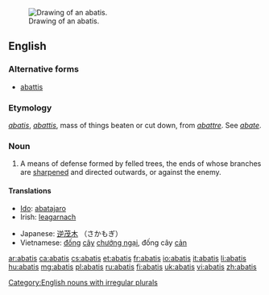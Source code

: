{{wikisource1911Enc|Abatis}}{{wikipedia}}
[[Image:Abatis (PSF).png|thumb|right|Drawing of an abatis.]]
==English==

===Alternative forms===
* [[abattis]]

===Etymology===
{{etyl|fr}} ''[[#French|abatis]]'', ''[[abattis#French|abattis]]'', mass of things beaten or cut down, from ''[[abattre]]''. See ''[[abate]]''.

===Noun===
{{en-noun|pl=abatis|pl2=abatises}}

# A means of defense formed by felled trees, the ends of whose branches are [[sharpened]] and directed outwards, or against the enemy.

====Translations====
{{trans-top|means of defense}}
* [[Ido]]: [[abatajaro]]
* Irish: [[leagarnach]]
{{trans-mid}}
* Japanese: [[逆茂木]] （さかもぎ）
* Vietnamese: [[đống]] [[cây]] [[chướng ngại]], đống cây [[cản]]
{{trans-bottom}}

[[Category:English nouns with irregular plurals]]

[[ar:abatis]]
[[ca:abatis]]
[[cs:abatis]]
[[et:abatis]]
[[fr:abatis]]
[[io:abatis]]
[[it:abatis]]
[[li:abatis]]
[[hu:abatis]]
[[mg:abatis]]
[[pl:abatis]]
[[ru:abatis]]
[[fi:abatis]]
[[uk:abatis]]
[[vi:abatis]]
[[zh:abatis]]